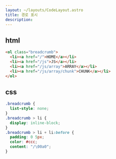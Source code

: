 ```yaml
---
layout: ~/layouts/CodeLayout.astro
title: 경로 표시
description:
---
```


## html

```html
<ol class="breadcrumb">
  <li><a href="/">HOME</a></li>
  <li><a href="/js">JS</a></li>
  <li><a href="/js/array">ARRAY</a></li>
  <li><a href="/js/array/chunk">CHUNK</a></li>
</ol>
```

## css

```css
.breadcrumb {
  list-style: none;
}
.breadcrumb > li {
  display: inline-block;
}
.breadcrumb > li + li:before {
  padding: 0 5px;
  color: #ccc;
  content: "/\00a0";
}
```
